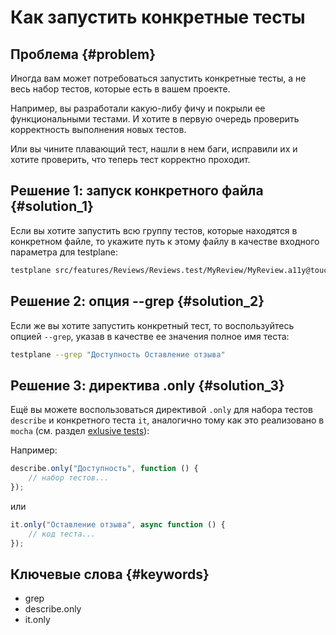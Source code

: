 # Как запустить конкретные тесты

## Проблема {#problem}

Иногда вам может потребоваться запустить конкретные тесты, а не весь набор тестов, которые есть в вашем проекте.

Например, вы разработали какую-либу фичу и покрыли ее функциональными тестами. И хотите в первую очередь проверить корректность выполнения новых тестов.

Или вы чините плавающий тест, нашли в нем баги, исправили их и хотите проверить, что теперь тест корректно проходит.

## Решение 1: запуск конкретного файла {#solution_1}

Если вы хотите запустить всю группу тестов, которые находятся в конкретном файле, то укажите путь к этому файлу в качестве входного параметра для testplane:

```bash
testplane src/features/Reviews/Reviews.test/MyReview/MyReview.a11y@touch-phone.testplane.js
```

## Решение 2: опция --grep {#solution_2}

Если же вы хотите запустить конкретный тест, то воспользуйтесь опцией `--grep`, указав в качестве ее значения полное имя теста:

```bash
testplane --grep "Доступность Оставление отзыва"
```

## Решение 3: директива .only {#solution_3}

Ещё вы можете воспользоваться директивой `.only` для набора тестов `describe` и конкретного теста `it`, аналогично тому как это реализовано в `mocha` (см. раздел [exlusive tests](https://mochajs.org/#exclusive-tests)):

Например:

```javascript
describe.only("Доступность", function () {
    // набор тестов...
});
```

или

```javascript
it.only("Оставление отзыва", async function () {
    // код теста...
});
```

## Ключевые слова {#keywords}

-   grep
-   describe.only
-   it.only
